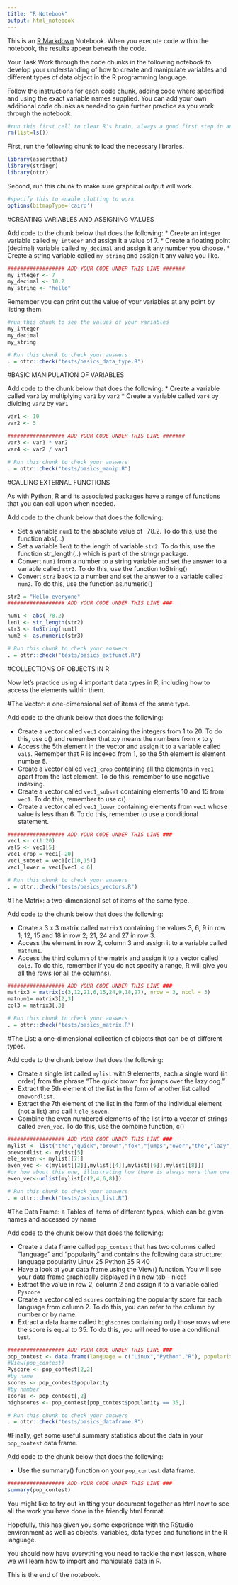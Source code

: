 ---
title: "R Notebook"
output: html_notebook
---

This is an [R Markdown](http://rmarkdown.rstudio.com) Notebook. 
When you execute code within the notebook, the results appear beneath the code. 

Your Task
Work through the code chunks in the following notebook to develop your understanding of how to create and manipulate variables and different types of data object in the R programming language. 

Follow the instructions for each code chunk, adding code where specified and using the exact variable names supplied. 
You can add your own additional code chunks as needed to gain further practice as you work through the notebook.

```{r}
#run this first cell to clear R's brain, always a good first step in any notebook you write
rm(list=ls())
```

First, run the following chunk to load the necessary libraries.

```{r}
library(assertthat)
library(stringr)
library(ottr)
```

Second, run this chunk to make sure graphical output will work.

```{r}
#specify this to enable plotting to work
options(bitmapType='cairo')
```

#CREATING VARIABLES AND ASSIGNING VALUES 

Add code to the chunk below that does the following:
* Create an integer variable called `my_integer` and assign it a value of 7.
* Create a floating point (decimal) variable called `my_decimal` and assign it any number you choose.
* Create a string variable called `my_string` and assign it any value you like. 

```{r}
################## ADD YOUR CODE UNDER THIS LINE #######
my_integer <- 7
my_decimal <- 10.2
my_string <- "hello"
```

Remember you can print out the value of your variables at any point by listing them.

```{r}
#run this chunk to see the values of your variables
my_integer
my_decimal
my_string
```


```{r}
# Run this chunk to check your answers
. = ottr::check("tests/basics_data_type.R")
```

#BASIC MANIPULATION OF VARIABLES

Add code to the chunk below that does the following:
* Create a variable called `var3` by multiplying `var1` by `var2`
* Create a variable called `var4` by dividing `var2` by `var1`

```{r}
var1 <- 10
var2 <- 5

################## ADD YOUR CODE UNDER THIS LINE #######
var3 <- var1 * var2
var4 <- var2 / var1

```

```{r}
# Run this chunk to check your answers
. = ottr::check("tests/basics_manip.R")
```

#CALLING EXTERNAL FUNCTIONS

As with Python, R and its associated packages have a range of functions that you can call upon when needed.

Add code to the chunk below that does the following:

* Set a variable `num1` to the absolute value of -78.2. To do this, use the function abs(...)
* Set a variable `len1` to the length of variable `str2`. To do this, use the function str_length(..) which is part of the stringr package.
* Convert `num1` from a number to a string variable and set the answer to a variable called `str3`. To do this, use the function toString()
* Convert `str3` back to a number and set the answer to a variable called `num2`. To do this, use the function as.numeric()

```{r}
str2 = "Hello everyone"
################## ADD YOUR CODE UNDER THIS LINE ###

num1 <- abs(-78.2)
len1 <- str_length(str2)
str3 <- toString(num1)
num2 <- as.numeric(str3)
```

```{r}
# Run this chunk to check your answers
. = ottr::check("tests/basics_extfunct.R")
```

#COLLECTIONS OF OBJECTS IN R

Now let's practice using 4 important data types in R, including how to access the elements within them.

#The Vector: a one-dimensional set of items of the same type.

Add code to the chunk below that does the following:

* Create a vector called `vec1` containing the integers from 1 to 20. To do this, use c() and remember that x:y means the numbers from x to y
* Access the 5th element in the vector and assign it to a variable called `val5`. Remember that R is indexed from 1, so the 5th element is element number 5.
* Create a vector called `vec1_crop` containing all the elements in `vec1` apart from the last element. To do this, remember to use negative indexing.
* Create a vector called `vec1_subset` containing elements 10 and 15 from `vec1`. To do this, remember to use c().
* Create a vector called `vec1_lower` containing elements from `vec1` whose value is less than 6. To do this, remember to use a conditional statement.

```{r}
################## ADD YOUR CODE UNDER THIS LINE ###
vec1 <- c(1:20)
val5 <- vec1[5]
vec1_crop = vec1[-20]
vec1_subset = vec1[c(10,15)]
vec1_lower = vec1[vec1 < 6]
```

```{r}
# Run this chunk to check your answers
. = ottr::check("tests/basics_vectors.R")
```

#The Matrix: a two-dimensional set of items of the same type.

Add code to the chunk below that does the following:

* Create a 3 x 3 matrix called `matrix3` containing the values 3, 6, 9 in row 1; 12, 15 and 18 in row 2; 21, 24 and 27 in row 3.
* Access the element in row 2, column 3 and assign it to a variable called `matnum1`.
* Access the third column of the matrix and assign it to a vector called `col3`. To do this, remember if you do not specify a range, R will give you all the rows (or all the columns).

```{r}
################## ADD YOUR CODE UNDER THIS LINE ###
matrix3 = matrix(c(3,12,21,6,15,24,9,18,27), nrow = 3, ncol = 3)
matnum1= matrix3[2,3]
col3 = matrix3[,3]
```

```{r}
# Run this chunk to check your answers
. = ottr::check("tests/basics_matrix.R")
```

#The List: a one-dimensional collection of objects that can be of different types.

Add code to the chunk below that does the following:

* Create a single list called `mylist` with 9 elements, each a single word (in order) from the phrase "The quick brown fox jumps over the lazy dog."
* Extract the 5th element of the list in the form of another list called `onewordlist`.
* Extract the 7th element of the list in the form of the individual element (not a list) and call it `ele_seven`.
* Combine the even numbered elements of the list into a vector of strings called `even_vec`. To do this, use the combine function, c()

```{r}
################## ADD YOUR CODE UNDER THIS LINE ###
mylist <- list("the","quick","brown","fox","jumps","over","the","lazy","dog")
onewordlist <- mylist[5]
ele_seven <- mylist[[7]]
even_vec <- c(mylist[[2]],mylist[[4]],mylist[[6]],mylist[[8]])
#or how about this one, illustrating how there is always more than one way to do things!
even_vec<-unlist(mylist[c(2,4,6,8)])
```

```{r}
# Run this chunk to check your answers
. = ottr::check("tests/basics_list.R")
```

#The Data Frame: a Tables of items of different types, which can be given names and accessed by name

Add code to the chunk below that does the following:

* Create a data frame called `pop_contest` that has two columns called "language" and "popularity" and contains the following data structure:
language    popularity
Linux       25
Python      35
R           40
* Have a look at your data frame using the View() function. You will see your data frame graphically displayed in a new tab - nice!
* Extract the value in row 2, column 2 and assign it to a variable called `Pyscore`
* Create a vector called `scores` containing the popularity score for each language from column 2. To do this, you can refer to the column by number or by name.
* Extract a data frame called `highscores` containing only those rows where the score is equal to 35. To do this, you will need to use a conditional test.

```{r}
################## ADD YOUR CODE UNDER THIS LINE ###
pop_contest <- data.frame(language = c("Linux","Python","R"), popularity = c(25,35,40))
#View(pop_contest)
Pyscore <- pop_contest[2,2]
#by name
scores <- pop_contest$popularity
#by number
scores <- pop_contest[,2]
highscores <- pop_contest[pop_contest$popularity == 35,]
```

```{r}
# Run this chunk to check your answers
. = ottr::check("tests/basics_dataframe.R")
```

#Finally, get some useful summary statistics about the data in your `pop_contest` data frame.

Add code to the chunk below that does the following:

* Use the summary() function on your `pop_contest` data frame.
 
```{r}
################## ADD YOUR CODE UNDER THIS LINE ###
summary(pop_contest)
```

You might like to try out knitting your document together as html now to see all the work you have done in the friendly html format.

Hopefully, this has given you some experience with the RStudio environment as well as objects, variables, data types and functions in the R language. 

You should now have everything you need to tackle the next lesson, where we will learn how to import and manipulate data in R.

This is the end of the notebook.
